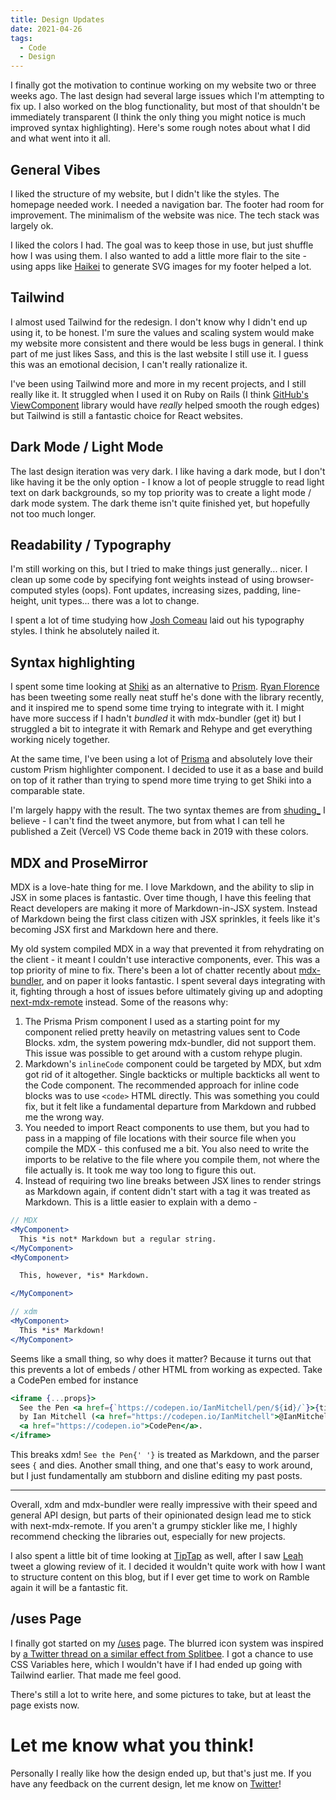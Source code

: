 ```yaml
---
title: Design Updates
date: 2021-04-26
tags:
  - Code
  - Design
---
```


I finally got the motivation to continue working on my website two or three weeks ago. The last design had several large issues which I'm attempting to fix up. I also worked on the blog functionality, but most of that shouldn't be immediately transparent (I think the only thing you might notice is much improved syntax highlighting). Here's some rough notes about what I did and what went into it all.

## General Vibes

I liked the structure of my website, but I didn't like the styles. The homepage needed work. I needed a navigation bar. The footer had room for improvement. The minimalism of the website was nice. The tech stack was largely ok.

I liked the colors I had. The goal was to keep those in use, but just shuffle how I was using them. I also wanted to add a little more flair to the site - using apps like [Haikei](https://app.haikei.app) to generate SVG images for my footer helped a lot.

## Tailwind

I almost used Tailwind for the redesign. I don't know why I didn't end up using it, to be honest. I'm sure the values and scaling system would make my website more consistent and there would be less bugs in general. I think part of me just likes Sass, and this is the last website I still use it. I guess this was an emotional decision, I can't really rationalize it.

I've been using Tailwind more and more in my recent projects, and I still really like it. It struggled when I used it on Ruby on Rails (I think [GitHub's ViewComponent](https://github.com/github/view_component) library would have _really_ helped smooth the rough edges) but Tailwind is still a fantastic choice for React websites.

## Dark Mode / Light Mode

The last design iteration was very dark. I like having a dark mode, but I don't like having it be the only option - I know a lot of people struggle to read light text on dark backgrounds, so my top priority was to create a light mode / dark mode system. The dark theme isn't quite finished yet, but hopefully not too much longer.

## Readability / Typography

I'm still working on this, but I tried to make things just generally... nicer. I clean up some code by specifying font weights instead of using browser-computed styles (oops). Font updates, increasing sizes, padding, line-height, unit types... there was a lot to change.

I spent a lot of time studying how [Josh Comeau](https://www.joshwcomeau.com) laid out his typography styles. I think he absolutely nailed it.

## Syntax highlighting

I spent some time looking at [Shiki](https://shiki.matsu.io) as an alternative to [Prism](https://prismjs.com). [Ryan Florence](https://twitter.com/ryanflorence) has been tweeting some really neat stuff he's done with the library recently, and it inspired me to spend some time trying to integrate with it. I might have more success if I hadn't _bundled_ it with mdx-bundler (get it) but I struggled a bit to integrate it with Remark and Rehype and get everything working nicely together.

At the same time, I've been using a lot of [Prisma](https://www.prisma.io) and absolutely love their custom Prism highlighter component. I decided to use it as a base and build on top of it rather than trying to spend more time trying to get Shiki into a comparable state.

I'm largely happy with the result. The two syntax themes are from [shuding\_](https://twitter.com/shuding_) I believe - I can't find the tweet anymore, but from what I can tell he published a Zeit (Vercel) VS Code theme back in 2019 with these colors.

## MDX and ProseMirror

MDX is a love-hate thing for me. I love Markdown, and the ability to slip in JSX in some places is fantastic. Over time though, I have this feeling that React developers are making it more of Markdown-in-JSX system. Instead of Markdown being the first class citizen with JSX sprinkles, it feels like it's becoming JSX first and Markdown here and there.

My old system compiled MDX in a way that prevented it from rehydrating on the client - it meant I couldn't use interactive components, ever. This was a top priority of mine to fix. There's been a lot of chatter recently about [mdx-bundler](https://github.com/kentcdodds/mdx-bundler), and on paper it looks fantastic. I spent several days integrating with it, fighting through a host of issues before ultimately giving up and adopting [next-mdx-remote](https://github.com/hashicorp/next-mdx-remote) instead. Some of the reasons why:

1. The Prisma Prism component I used as a starting point for my component relied pretty heavily on metastring values sent to Code Blocks. xdm, the system powering mdx-bundler, did not support them. This issue was possible to get around with a custom rehype plugin.
2. Markdown's `inlineCode` component could be targeted by MDX, but xdm got rid of it altogether. Single backticks or multiple backticks all went to the Code component. The recommended approach for inline code blocks was to use `<code>` HTML directly. This was something you could fix, but it felt like a fundamental departure from Markdown and rubbed me the wrong way.
3. You needed to import React components to use them, but you had to pass in a mapping of file locations with their source file when you compile the MDX - this confused me a bit. You also need to write the imports to be relative to the file where you compile them, not where the file actually is. It took me way too long to figure this out.
4. Instead of requiring two line breaks between JSX lines to render strings as Markdown again, if content didn't start with a tag it was treated as Markdown. This is a little easier to explain with a demo -

```jsx
// MDX
<MyComponent>
  This *is not* Markdown but a regular string.
</MyComponent>
<MyComponent>

  This, however, *is* Markdown.

</MyComponent>

// xdm
<MyComponent>
  This *is* Markdown!
</MyComponent>
```

Seems like a small thing, so why does it matter? Because it turns out that this prevents a lot of embeds / other HTML from working as expected. Take a CodePen embed for instance

```jsx lines
<iframe {...props}>
  See the Pen <a href={`https://codepen.io/IanMitchell/pen/${id}/`}>{title}</a>{" "}
  by Ian Mitchell (<a href="https://codepen.io/IanMitchell">@IanMitchell</a>) on{" "}
  <a href="https://codepen.io">CodePen</a>.
</iframe>
```

This breaks xdm! `See the Pen{' '}` is treated as Markdown, and the parser sees `{` and dies. Another small thing, and one that's easy to work around, but I just fundamentally am stubborn and disline editing my past posts.

---

Overall, xdm and mdx-bundler were really impressive with their speed and general API design, but parts of their opinionated design lead me to stick with next-mdx-remote. If you aren't a grumpy stickler like me, I highly recommend checking the libraries out, especially for new projects.

I also spent a little bit of time looking at [TipTap](https://tiptap.dev) as well, after I saw [Leah](https://twitter.com/LeahLundqvist) tweet a glowing review of it. I decided it wouldn't quite work with how I want to structure content on this blog, but if I ever get time to work on Ramble again it will be a fantastic fit.

## /uses Page

I finally got started on my [/uses](https://ianmitchell.dev/uses) page. The blurred icon system was inspired by [a Twitter thread on a similar effect from Splitbee](https://twitter.com/pacocoursey/status/1302028626724974592). I got a chance to use CSS Variables here, which I wouldn't have if I had ended up going with Tailwind earlier. That made me feel good.

There's still a lot to write here, and some pictures to take, but at least the page exists now.

# Let me know what you think!

Personally I really like how the design ended up, but that's just me. If you have any feedback on the current design, let me know on [Twitter](https://twitter.com/ianmitchel1)!
